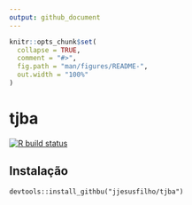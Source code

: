 ```yaml
---
output: github_document
---
```


<!-- README.md is generated from README.Rmd. Please edit that file -->

```r
knitr::opts_chunk$set(
  collapse = TRUE,
  comment = "#>",
  fig.path = "man/figures/README-",
  out.width = "100%"
)
```

# tjba

<!-- badges: start -->
[![R build status](https://github.com/jjesusfilho/tjba/workflows/R-CMD-check/badge.svg)](https://github.com/jjesusfilho/tjba/actions)
<!-- badges: end -->

## Instalação

```
devtools::install_githbu("jjesusfilho/tjba")
```

